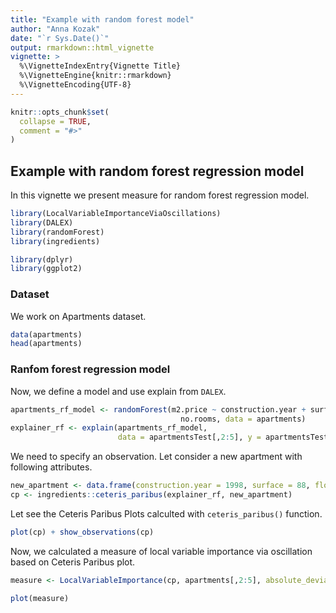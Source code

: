 ```yaml
---
title: "Example with random forest model"
author: "Anna Kozak"
date: "`r Sys.Date()`"
output: rmarkdown::html_vignette
vignette: >
  %\VignetteIndexEntry{Vignette Title}
  %\VignetteEngine{knitr::rmarkdown}
  %\VignetteEncoding{UTF-8}
---
```


```r
knitr::opts_chunk$set(
  collapse = TRUE,
  comment = "#>"
)
```

## Example with random forest regression model

In this vignette we present measure for random forest regression model.
```r
library(LocalVariableImportanceViaOscillations)
library(DALEX)
library(randomForest)
library(ingredients)
```

```r
library(dplyr)
library(ggplot2)
```
### Dataset
We work on Apartments dataset.

```r
data(apartments)
head(apartments)
```

### Ranfom forest regression model

Now, we define a model and use explain from `DALEX`.

```r
apartments_rf_model <- randomForest(m2.price ~ construction.year + surface + floor +
                                      no.rooms, data = apartments)
explainer_rf <- explain(apartments_rf_model,
                        data = apartmentsTest[,2:5], y = apartmentsTest$m2.price)
```

We need to specify an observation. Let consider a new apartment with following attributes. 

```r
new_apartment <- data.frame(construction.year = 1998, surface = 88, floor = 2L, no.rooms = 3)
cp <- ingredients::ceteris_paribus(explainer_rf, new_apartment)
```


Let see the Ceteris Paribus Plots calculted with `ceteris_paribus()` function.

```r
plot(cp) + show_observations(cp)
```

Now, we calculated a measure of local variable importance via oscillation based on Ceteris Paribus plot.

```r
measure <- LocalVariableImportance(cp, apartments[,2:5], absolute_deviation = TRUE, point = TRUE, density = FALSE)
```

```r
plot(measure)
```
